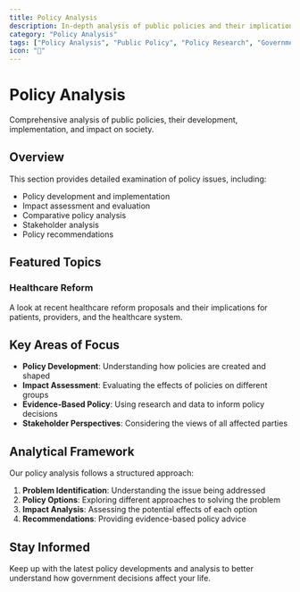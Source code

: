 ```yaml
---
title: Policy Analysis
description: In-depth analysis of public policies and their implications
category: "Policy Analysis"
tags: ["Policy Analysis", "Public Policy", "Policy Research", "Government"]
icon: "🎯"
---
```


# Policy Analysis

Comprehensive analysis of public policies, their development, implementation, and impact on society.

## Overview

This section provides detailed examination of policy issues, including:

- Policy development and implementation
- Impact assessment and evaluation
- Comparative policy analysis
- Stakeholder analysis
- Policy recommendations

## Featured Topics

### Healthcare Reform

A look at recent healthcare reform proposals and their implications for patients, providers, and the healthcare system.

## Key Areas of Focus

- **Policy Development**: Understanding how policies are created and shaped
- **Impact Assessment**: Evaluating the effects of policies on different groups
- **Evidence-Based Policy**: Using research and data to inform policy decisions
- **Stakeholder Perspectives**: Considering the views of all affected parties

## Analytical Framework

Our policy analysis follows a structured approach:

1. **Problem Identification**: Understanding the issue being addressed
2. **Policy Options**: Exploring different approaches to solving the problem
3. **Impact Analysis**: Assessing the potential effects of each option
4. **Recommendations**: Providing evidence-based policy advice

## Stay Informed

Keep up with the latest policy developments and analysis to better understand how government decisions affect your life.
